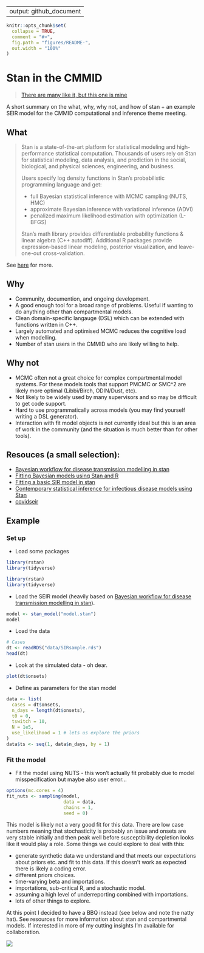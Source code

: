 
---
output: github_document
---

```r
knitr::opts_chunk$set(
  collapse = TRUE,
  comment = "#>",
  fig.path = "figures/README-",
  out.width = "100%"
)
```

# Stan in the CMMID

> [There are many like it, but this one is mine](https://en.wikipedia.org/wiki/Rifleman%27s_Creed)

A short summary on the what, why, why not, and how of stan + an example SEIR model for the CMMID computational
and inference theme meeting.

## What

> Stan is a state-of-the-art platform for statistical modeling and high-performance statistical computation. Thousands of users rely on Stan for statistical modeling, data analysis, and prediction in the social, biological, and physical sciences, engineering, and business.
>
>Users specify log density functions in Stan’s probabilistic programming language and get:
>
> - full Bayesian statistical inference with MCMC sampling (NUTS, HMC)
> - approximate Bayesian inference with variational inference (ADVI)
> - penalized maximum likelihood estimation with optimization (L-BFGS)
>
> Stan’s math library provides differentiable probability functions & linear algebra (C++ autodiff). Additional R packages provide expression-based linear modeling, posterior visualization, and leave-one-out cross-validation.

See [here](https://mc-stan.org) for more. 

## Why

- Community, documention, and ongoing development.
- A good enough tool for a broad range of problems. Useful if wanting to do anything other than compartmental models.
- Clean domain-specific langauge (DSL) which can be extended with functions written in C++.
- Largely automated and optimised MCMC reduces the cognitive load when modelling.
- Number of stan users in the CMMID who are likely willing to help.

## Why not

- MCMC often not a great choice for complex compartmental model systems. For these models tools that support PMCMC or SMC^2 are likely more optimal (Libbi/Birch, ODIN/Dust, etc). 
- Not likely to be widely used by many supervisors and so may be difficult to get code support. 
- Hard to use programmatically across models (you may find yourself writing a DSL generator).
- Interaction with fit model objects is not currently ideal but this is an area of work in the community (and the situation is much better than for other tools).

## Resouces (a small selection): 

- [Bayesian workflow for disease transmission modelling in stan](https://mc-stan.org/users/documentation/case-studies/boarding_school_case_study.html)
- [Fitting Bayesian models using Stan and R](https://www.weirdfishes.blog/blog/fitting-bayesian-models-with-stan-and-r/)
- [Fitting a basic SIR model in stan](https://www.generable.com/blog/2020/04/fitting-a-basic-sir-model-in-stan/)
- [Contemporary statistical inference for infectious disease models using Stan](https://arxiv.org/abs/1903.00423v3)
- [covidseir](https://github.com/seananderson/covidseir)

## Example

### Set up

* Load some packages

```r
library(rstan)
library(tidyverse)
```

```r
library(rstan)
library(tidyverse)
```

* Load the SEIR model (heavily based on [Bayesian workflow for disease transmission modelling in stan](https://mc-stan.org/users/documentation/case-studies/boarding_school_case_study.html)).


```r
model <- stan_model("model.stan")
model
```

* Load the data

```r
# Cases
dt <- readRDS("data/SIRsample.rds")
head(dt)
```

* Look at the simulated data  - oh dear.

```r
plot(dt$onsets)
```

* Define as parameters for the stan model

```r
data <- list(
  cases = dt$onsets,
  n_days = length(dt$onsets),
  t0 = 0,
  tswitch = 10,
  N = 1e5,
  use_likelihood = 1 # lets us explore the priors
)
data$ts <- seq(1, data$n_days, by = 1)
```

### Fit the model

* Fit the model using NUTS - this won't actually fit probably due to model misspecification but maybe also user error...

```r
options(mc.cores = 4)
fit_nuts <- sampling(model,
                     data = data,
                     chains = 1,
                     seed = 0)
```

This model is likely not a very good fit for this data. There are low case numbers meaning that stochasticity is probably an issue and onsets are very stable initially and then peak well before susceptibility depletion looks like it would play a role. Some things we could explore to deal with this: 

- generate synthetic data we understand and that meets our expectations about priors etc. and fit to this data. If this doesn't work as expected there is likely a coding error.
- different priors choices.
- time-varying beta and importations.
- importations, sub-critical R, and a stochastic model. 
- assuming a high level of underreporting combined with importations.
- lots of other things to explore.

At this point I decided to have a BBQ instead (see below and note the natty hat). See resources for more information about stan and compartmental models. If interested in more of my cutting insights I'm available for collaboration.

![](figures/bbq.jpg)
